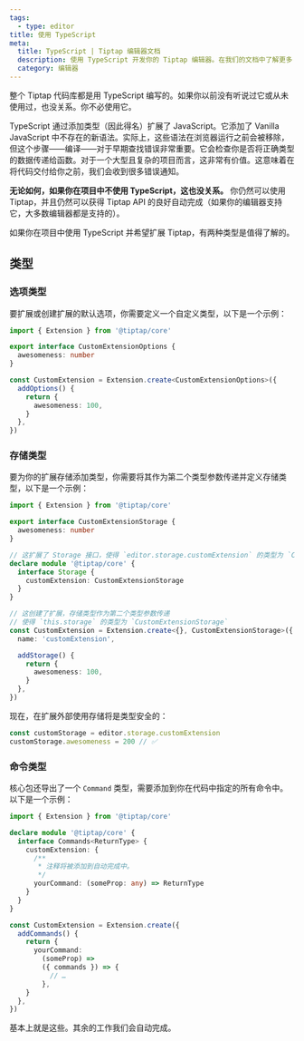 ```yaml
---
tags:
  - type: editor
title: 使用 TypeScript
meta:
  title: TypeScript | Tiptap 编辑器文档
  description: 使用 TypeScript 开发你的 Tiptap 编辑器。在我们的文档中了解更多
  category: 编辑器
---
```


整个 Tiptap 代码库都是用 TypeScript 编写的。如果你以前没有听说过它或从未使用过，也没关系。你不必使用它。

TypeScript 通过添加类型（因此得名）扩展了 JavaScript。它添加了 Vanilla JavaScript 中不存在的新语法。实际上，这些语法在浏览器运行之前会被移除，但这个步骤——编译——对于早期查找错误非常重要。它会检查你是否将正确类型的数据传递给函数。对于一个大型且复杂的项目而言，这非常有价值。这意味着在将代码交付给你之前，我们会收到很多错误通知。

**无论如何，如果你在项目中不使用 TypeScript，这也没关系。** 你仍然可以使用 Tiptap，并且仍然可以获得 Tiptap API 的良好自动完成（如果你的编辑器支持它，大多数编辑器都是支持的）。

如果你在项目中使用 TypeScript 并希望扩展 Tiptap，有两种类型是值得了解的。

## 类型

### 选项类型

要扩展或创建扩展的默认选项，你需要定义一个自定义类型，以下是一个示例：

```ts
import { Extension } from '@tiptap/core'

export interface CustomExtensionOptions {
  awesomeness: number
}

const CustomExtension = Extension.create<CustomExtensionOptions>({
  addOptions() {
    return {
      awesomeness: 100,
    }
  },
})
```

### 存储类型

要为你的扩展存储添加类型，你需要将其作为第二个类型参数传递并定义存储类型，以下是一个示例：

```ts
import { Extension } from '@tiptap/core'

export interface CustomExtensionStorage {
  awesomeness: number
}

// 这扩展了 Storage 接口，使得 `editor.storage.customExtension` 的类型为 `CustomExtensionStorage`
declare module '@tiptap/core' {
  interface Storage {
    customExtension: CustomExtensionStorage
  }
}

// 这创建了扩展，存储类型作为第二个类型参数传递
// 使得 `this.storage` 的类型为 `CustomExtensionStorage`
const CustomExtension = Extension.create<{}, CustomExtensionStorage>({
  name: 'customExtension',

  addStorage() {
    return {
      awesomeness: 100,
    }
  },
})
```

现在，在扩展外部使用存储将是类型安全的：

```ts
const customStorage = editor.storage.customExtension
customStorage.awesomeness = 200 // ✅
```

### 命令类型

核心包还导出了一个 `Command` 类型，需要添加到你在代码中指定的所有命令中。以下是一个示例：

```ts
import { Extension } from '@tiptap/core'

declare module '@tiptap/core' {
  interface Commands<ReturnType> {
    customExtension: {
      /**
       * 注释将被添加到自动完成中。
       */
      yourCommand: (someProp: any) => ReturnType
    }
  }
}

const CustomExtension = Extension.create({
  addCommands() {
    return {
      yourCommand:
        (someProp) =>
        ({ commands }) => {
          // …
        },
    }
  },
})
```

基本上就是这些。其余的工作我们会自动完成。
